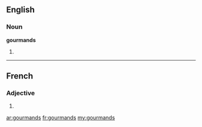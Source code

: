 ==English==

===Noun===
'''gourmands'''

# {{plural of|[[gourmand]]}}

----

==French==

===Adjective===
{{fr-adj-form|m|p}}

# {{form of|masculine plural|gourmand|lang=fr}}

[[ar:gourmands]]
[[fr:gourmands]]
[[my:gourmands]]